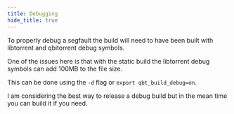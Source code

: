 ---
title: Debugging
hide_title: true
---


To properly debug a segfault the build will need to have been built with libtorrent and qbitorrent debug symbols.

One of the issues here is that with the static build the libtorrent debug symbols can add 100MB to the file size.

This can be done using the `-d` flag or `export qbt_build_debug=on`.

I am considering the best way to release a debug build but in the mean time you can build it if you need.
